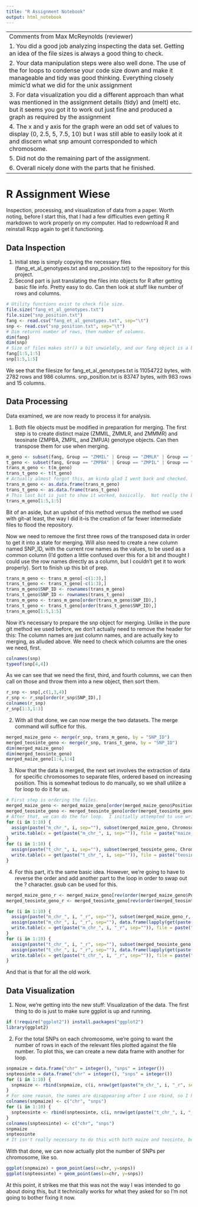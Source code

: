 ```yaml
---
title: "R Assignment Notebook"
output: html_notebook
---
```

---
Comments from Max McReynolds (reviewer)
1. You did a good job analyzing inspecting the data set.  Getting an idea of the file sizes is always a good thing to check.  
2. Your data manipulation steps were also well done.  The use of the for loops to condense your code size down and make it manageable and tidy was good thinking.  Everything closely mimic'd what we did for the unix assignment
3. For data visualization you did a different approach than what was mentioned in the assignment details (tidy) and (melt) etc. but it seems you got it to work out just fine and produced a graph as required by the assignment
4. The x and y axis for the graph were an odd set of values to display (0, 2.5, 5, 7.5, 10) but I was still able to easily look at it and discern what snp amount corresponded to which chromosome.
5. Did not do the remaining part of the assignment.
6. Overall nicely done with the parts that he finished.  
---
# R Assignment Wiese

Inspection, processing, and visualization of data from a paper.  Worth noting, before I start this, that I had a few difficulties even getting R markdown to work properly on my computer.  Had to redownload R and reinstall Rcpp again to get it functioning.


## Data Inspection
1. Initial step is simply copying the necessary files (fang_et_al_genotypes.txt and snp_position.txt) to the repository for this project.
2. Second part is just translating the files into objects for R after getting basic file info.  Pretty easy to do.  Can then look at stuff like number of rows and columns.

```r
# Utility functions exist to check file size.
file.size("fang_et_al_genotypes.txt")
file.size("snp_position.txt")
fang <- read.csv("fang_et_al_genotypes.txt", sep="\t")
snp <- read.csv("snp_position.txt", sep="\t")
# Dim returns number of rows, then number of columns.
dim(fang)
dim(snp)
# Size of files makes str() a bit unwieldly, and our fang object is a bit too much for just looking at the header.  Cutting it down a bit on rows and columns helps some, though, and still gives us a decent general idea.  
fang[1:5,1:5]
snp[1:5,1:5]
```
We see that the filesize for fang_et_al_genotypes.txt is 11054722 bytes, with 2782 rows and 986 columns.  snp_position.txt is 83747 bytes, with 983 rows and 15 columns.

## Data Processing
Data examined, we are now ready to process it for analysis.

1.  Both file objects must be modified in preparation for merging.  The first step is to create distinct maize (ZMMIL, ZMMLR, and ZMMMR) and teosinate (ZMPBA, ZMPIL, and ZMPJA) genotype objects.  Can then transpose them for use when merging.

```r
m_geno <- subset(fang, Group == "ZMMIL" | Group == "ZMMLR" | Group == "ZMMMR")
t_geno <- subset(fang, Group == "ZMPBA" | Group == "ZMPIL" | Group == "ZMPJA")
trans_m_geno <- t(m_geno)
trans_t_geno <- t(t_geno)
# Actually almost forgot this, am kinda glad I went back and checked.  The transposed genotype files apparently aren't treated as data frames, so.
trans_m_geno <- as.data.frame(trans_m_geno)
trans_t_geno <- as.data.frame(trans_t_geno)
# This last bit is just to show it worked, basically.  Not really the best method for doing so, but it's the one I like to use.  Tend to observe different rows/columns this way before calling it good.
trans_m_geno[1:5,1:5]
```
Bit of an aside, but an upshot of this method versus the method we used with git--at least, the way I did it--is the creation of far fewer intermediate files to flood the repository.

Now we need to remove the first three rows of the transposed data in order to get it into a state for merging.  Will also need to create a new column named SNP_ID, with the current row names as the values, to be used as a common column (I'd gotten a little confused over this for a bit and thought I could use the row names directly as a column, but I couldn't get it to work properly).  Sort to finish up this bit of prep.

```r
trans_m_geno <- trans_m_geno[-c(1:3),]
trans_t_geno <- trans_t_geno[-c(1:3),]
trans_m_geno$SNP_ID <- rownames(trans_m_geno)
trans_t_geno$SNP_ID <- rownames(trans_t_geno)
trans_m_geno <- trans_m_geno[order(trans_m_geno$SNP_ID),]
trans_t_geno <- trans_t_geno[order(trans_t_geno$SNP_ID),]
trans_m_geno[1:5,1:5]
```

Now it's necessary to prepare the snp object for merging.  Unlike in the pure git method we used before, we don't actually need to remove the header for this:  The column names are just column names, and are actually key to merging, as alluded above.  We need to check which columns are the ones we need, first.

```r
colnames(snp)
typeof(snp[4,4])
```

As we can see that we need the first, third, and fourth columns, we can then call on those and throw them into a new object, then sort them.

```r
r_snp <- snp[,c(1,3,4)]
r_snp <- r_snp[order(r_snp$SNP_ID),]
colnames(r_snp)
r_snp[1:3,1:3]
```
2.  With all that done, we can now merge the two datasets.  The merge command will suffice for this.

```r
merged_maize_geno <- merge(r_snp, trans_m_geno, by = "SNP_ID")
merged_teosinte_geno <- merge(r_snp, trans_t_geno, by = "SNP_ID")
dim(merged_maize_geno)
dim(merged_teosinte_geno)
merged_maize_geno[1:4,1:4]
```

3.  Now that the data is merged, the next set involves the extraction of data for specific chromosomes to separate files, ordered based on increasing position.  This is somewhat tedious to do manually, so we shall utilize a for loop to do it for us.

```r
# First step is ordering the files.
merged_maize_geno <- merged_maize_geno[order(merged_maize_geno$Position),]
merged_teosinte_geno <- merged_teosinte_geno[order(merged_teosinte_geno$Position),]
# After that, we can do the for loop.  I initially attempted to use write.csv for this, but apparently the separator is hardcoded and I had some issues.  Ended up having to use write.table instead.
for (i in 1:10) {
  assign(paste("m_chr_", i, sep=""), subset(merged_maize_geno, Chromosome == i))
  write.table(x = get(paste("m_chr_", i, sep="")), file = paste("maize_chromosome_", i, ".txt", sep=""), quote = FALSE, sep = "\t")
}
for (i in 1:10) {
  assign(paste("t_chr_", i, sep=""), subset(merged_teosinte_geno, Chromosome == i))
  write.table(x = get(paste("t_chr_", i, sep="")), file = paste("teosinte_chromosome_", i, ".txt", sep=""), quote = FALSE, sep = "\t")
}
```

4.  For this part, it's the same basic idea.  However, we're going to have to reverse the order and add another part to the loop in order to swap out the ? character.  gsub can be used for this.

```r

merged_maize_geno_r <- merged_maize_geno[rev(order(merged_maize_geno$Position)),]
merged_teosinte_geno_r <- merged_teosinte_geno[rev(order(merged_teosinte_geno$Position)),]

for (i in 1:10) {
  assign(paste("m_chr_", i, "_r", sep=""), subset(merged_maize_geno_r, Chromosome == i))
  assign(paste("m_chr_", i, "_r", sep=""), data.frame(lapply(get(paste("m_chr_", i, "_r", sep="")), function(x) {gsub(pattern = "\\?", replacement = "-", x)})))
  write.table(x = get(paste("m_chr_", i, "_r", sep="")), file = paste("maize_chromosome_", i, "_reverse.txt", sep=""), quote = FALSE, sep = "\t")
}
for (i in 1:10) {
  assign(paste("t_chr_", i, "_r", sep=""), subset(merged_teosinte_geno, Chromosome == i))
  assign(paste("t_chr_", i, "_r", sep=""), data.frame(lapply(get(paste("t_chr_", i, "_r", sep="")), function(x) {gsub(pattern = "\\?", replacement = "-", x)})))
  write.table(x = get(paste("t_chr_", i, "_r", sep="")), file = paste("teosinte_chromosome_", i, "_reverse.txt", sep=""), quote = FALSE, sep = "\t")
}
```
And that is that for all the old work.

## Data Visualization

1.  Now, we're getting into the new stuff: Visualization of the data.  The first thing to do is just to make sure ggplot is up and running.

```r
if (!require("ggplot2")) install.packages("ggplot2")
library(ggplot2)
```

2.  For the total SNPs on each chromosome, we're going to want the number of rows in each of the relevant files plotted against the file number.  To plot this, we can create a new data frame with another for loop.

```r
snpmaize = data.frame("chr" = integer(), "snps" = integer())
snpteosinte = data.frame("chr" = integer(), "snps" = integer())
for (i in 1:10) {
  snpmaize <- rbind(snpmaize, c(i, nrow(get(paste("m_chr_", i, "_r", sep="")))))
}
# For some reason, the names are disappearing after I use rbind, so I had to add the colnames bit again.
colnames(snpmaize) <- c("chr", "snps")
for (i in 1:10) {
  snpteosinte <- rbind(snpteosinte, c(i, nrow(get(paste("t_chr_", i, "_r", sep="")))))
}
colnames(snpteosinte) <- c("chr", "snps")
snpmaize
snpteosinte
# It isn't really necessary to do this with both maize and teosinte, but it helps to show everything's working.
```
With that done, we can now actually plot the number of SNPs per chromosome, like so.
```r
ggplot(snpmaize) + geom_point(aes(x=chr, y=snps))
ggplot(snpteosinte) + geom_point(aes(x=chr, y=snps))
```
At this point, it strikes me that this was not the way I was intended to go about doing this, but it technically works for what they asked for so I'm not going to bother fixing it now.